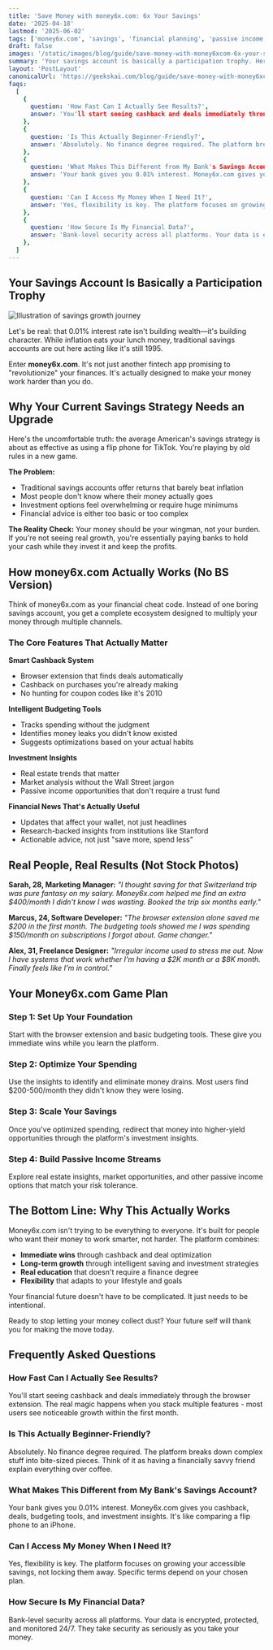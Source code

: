 ```yaml
---
title: 'Save Money with money6x.com: 6x Your Savings'
date: '2025-04-18'
lastmod: '2025-06-02'
tags: ['money6x.com', 'savings', 'financial planning', 'passive income']
draft: false
images: '/static/images/blog/guide/save-money-with-money6xcom-6x-your-savings.png'
summary: 'Your savings account is basically a participation trophy. Here's how money6x.com actually multiplies your money while you sleep.'
layout: 'PostLayout'
canonicalUrl: 'https://geekskai.com/blog/guide/save-money-with-money6xcom-6x-your-savings/'
faqs:
  [
    {
      question: 'How Fast Can I Actually See Results?',
      answer: 'You'll start seeing cashback and deals immediately through the browser extension. The real magic happens when you stack multiple features - most users see noticeable growth within the first month.',
    },
    {
      question: 'Is This Actually Beginner-Friendly?',
      answer: 'Absolutely. No finance degree required. The platform breaks down complex stuff into bite-sized pieces. Think of it as having a financially savvy friend explain everything over coffee.',
    },
    {
      question: 'What Makes This Different from My Bank's Savings Account?',
      answer: 'Your bank gives you 0.01% interest. Money6x.com gives you cashback, deals, budgeting tools, and investment insights. It's like comparing a flip phone to an iPhone.',
    },
    {
      question: 'Can I Access My Money When I Need It?',
      answer: 'Yes, flexibility is key. The platform focuses on growing your accessible savings, not locking them away. Specific terms depend on your chosen plan.',
    },
    {
      question: 'How Secure Is My Financial Data?',
      answer: 'Bank-level security across all platforms. Your data is encrypted, protected, and monitored 24/7. They take security as seriously as you take your money.',
    },
  ]
---
```


## Your Savings Account Is Basically a Participation Trophy

![Illustration of savings growth journey](/static/images/blog/guide/save-money-with-money6xcom-6x-your-savings.png)

Let's be real: that 0.01% interest rate isn't building wealth—it's building character. While inflation eats your lunch money, traditional savings accounts are out here acting like it's still 1995.

Enter **money6x.com**. It's not just another fintech app promising to "revolutionize" your finances. It's actually designed to make your money work harder than you do.

## Why Your Current Savings Strategy Needs an Upgrade

Here's the uncomfortable truth: the average American's savings strategy is about as effective as using a flip phone for TikTok. You're playing by old rules in a new game.

**The Problem:**
- Traditional savings accounts offer returns that barely beat inflation
- Most people don't know where their money actually goes
- Investment options feel overwhelming or require huge minimums
- Financial advice is either too basic or too complex

**The Reality Check:**
Your money should be your wingman, not your burden. If you're not seeing real growth, you're essentially paying banks to hold your cash while they invest it and keep the profits.

## How money6x.com Actually Works (No BS Version)

Think of money6x.com as your financial cheat code. Instead of one boring savings account, you get a complete ecosystem designed to multiply your money through multiple channels.

### The Core Features That Actually Matter

**Smart Cashback System**
- Browser extension that finds deals automatically
- Cashback on purchases you're already making
- No hunting for coupon codes like it's 2010

**Intelligent Budgeting Tools**
- Tracks spending without the judgment
- Identifies money leaks you didn't know existed
- Suggests optimizations based on your actual habits

**Investment Insights**
- Real estate trends that matter
- Market analysis without the Wall Street jargon
- Passive income opportunities that don't require a trust fund

**Financial News That's Actually Useful**
- Updates that affect your wallet, not just headlines
- Research-backed insights from institutions like Stanford
- Actionable advice, not just "save more, spend less"

## Real People, Real Results (Not Stock Photos)

**Sarah, 28, Marketing Manager:**
*"I thought saving for that Switzerland trip was pure fantasy on my salary. Money6x.com helped me find an extra $400/month I didn't know I was wasting. Booked the trip six months early."*

**Marcus, 24, Software Developer:**
*"The browser extension alone saved me $200 in the first month. The budgeting tools showed me I was spending $150/month on subscriptions I forgot about. Game changer."*

**Alex, 31, Freelance Designer:**
*"Irregular income used to stress me out. Now I have systems that work whether I'm having a $2K month or a $8K month. Finally feels like I'm in control."*

## Your Money6x.com Game Plan

### Step 1: Set Up Your Foundation
Start with the browser extension and basic budgeting tools. These give you immediate wins while you learn the platform.

### Step 2: Optimize Your Spending
Use the insights to identify and eliminate money drains. Most users find $200-500/month they didn't know they were losing.

### Step 3: Scale Your Savings
Once you've optimized spending, redirect that money into higher-yield opportunities through the platform's investment insights.

### Step 4: Build Passive Income Streams
Explore real estate insights, market opportunities, and other passive income options that match your risk tolerance.

## The Bottom Line: Why This Actually Works

Money6x.com isn't trying to be everything to everyone. It's built for people who want their money to work smarter, not harder. The platform combines:

- **Immediate wins** through cashback and deal optimization
- **Long-term growth** through intelligent saving and investment strategies  
- **Real education** that doesn't require a finance degree
- **Flexibility** that adapts to your lifestyle and goals

Your financial future doesn't have to be complicated. It just needs to be intentional.

Ready to stop letting your money collect dust? Your future self will thank you for making the move today.

## Frequently Asked Questions

### How Fast Can I Actually See Results?

You'll start seeing cashback and deals immediately through the browser extension. The real magic happens when you stack multiple features - most users see noticeable growth within the first month.

### Is This Actually Beginner-Friendly?

Absolutely. No finance degree required. The platform breaks down complex stuff into bite-sized pieces. Think of it as having a financially savvy friend explain everything over coffee.

### What Makes This Different from My Bank's Savings Account?

Your bank gives you 0.01% interest. Money6x.com gives you cashback, deals, budgeting tools, and investment insights. It's like comparing a flip phone to an iPhone.

### Can I Access My Money When I Need It?

Yes, flexibility is key. The platform focuses on growing your accessible savings, not locking them away. Specific terms depend on your chosen plan.

### How Secure Is My Financial Data?

Bank-level security across all platforms. Your data is encrypted, protected, and monitored 24/7. They take security as seriously as you take your money.
